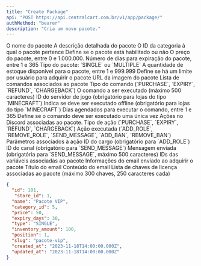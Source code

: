```yaml
---
title: "Create Package"
api: "POST https://api.centralcart.com.br/v1/app/package/"
authMethod: "bearer"
description: "Cria um novo pacote."
---
```


<ParamField body="name" type="string" required>
  O nome do pacote
</ParamField>

<ParamField body="description" type="string" optional>
  A descrição detalhada do pacote
</ParamField>

<ParamField body="category_id" type="number" required>
  O ID da categoria à qual o pacote pertence
</ParamField>

<ParamField body="enabled" type="boolean" optional>
  Define se o pacote está habilitado ou não
</ParamField>

<ParamField body="price" type="number" required>
  O preço do pacote, entre 0 e 1.000.000.
</ParamField>

<ParamField body="expiry_days" type="number" optional>
  Número de dias para expiração do pacote, entre 1 e 365
</ParamField>

<ParamField body="type" type="string" required>
  Tipo do pacote: `SINGLE` ou `MULTIPLE`
</ParamField>

<ParamField body="inventory_amount" type="number" optional>
  A quantidade de estoque disponível para o pacote, entre 1 e 999.999
</ParamField>

<ParamField body="per_user_limit" type="boolean" optional>
  Define se há um limite por usuário para adquirir o pacote
</ParamField>

<ParamField body="image" type="string" optional>
  URL da imagem do pacote
</ParamField>

<ParamField body="commands" type="object[]" optional>
  Lista de comandos associados ao pacote
  <Expandable title="properties">
    <ParamField body="type" type="string">
      Tipo do comando (`PURCHASE`, `EXPIRY`, `REFUND`, `CHARGEBACK`)
    </ParamField>
    <ParamField body="command" type="string">
      O comando a ser executado (máximo 500 caracteres)
    </ParamField>
    <ParamField body="game_server_id" type="number" optional>
      ID do servidor de jogo (obrigatório para lojas do tipo `MINECRAFT`)
    </ParamField>
    <ParamField body="offline_execute" type="boolean" optional>
      Indica se deve ser executado offline (obrigatório para lojas do tipo `MINECRAFT`)
    </ParamField>
    <ParamField body="schedule" type="number" optional>
      Dias agendados para executar o comando, entre 1 e 365
    </ParamField>
    <ParamField body="execute_once" type="boolean" optional>
      Define se o comando deve ser executado uma única vez
    </ParamField>
  </Expandable>
</ParamField>

<ParamField body="discord_actions" type="object[]" optional>
  Ações no Discord associadas ao pacote.
  <Expandable title="properties">
    <ParamField body="type" type="string">
      Tipo de ação (`PURCHASE`, `EXPIRY`, `REFUND`, `CHARGEBACK`)
    </ParamField>
    <ParamField body="action" type="string">
      Ação executada (`ADD_ROLE`, `REMOVE_ROLE`, `SEND_MESSAGE`, `ADD_BAN`, `REMOVE_BAN`)
    </ParamField>
    <ParamField body="parameters" type="object">
      Parâmetros associados à ação
      <Expandable title="properties">
        <ParamField body="role_id" type="string" optional>
          ID do cargo (obrigatório para `ADD_ROLE`)
        </ParamField>
        <ParamField body="channel_id" type="string" optional>
          ID do canal (obrigatório para `SEND_MESSAGE`)
        </ParamField>
        <ParamField body="message" type="string" optional>
          Mensagem enviada (obrigatória para `SEND_MESSAGE`, máximo 500 caracteres)
        </ParamField>
      </Expandable>
    </ParamField>
  </Expandable>
</ParamField>

<ParamField body="variables" type="number[]" optional>
  IDs das variáveis associadas ao pacote
</ParamField>

<ParamField body="email" type="object" optional>
  Informações do email enviado ao adquirir o pacote
  <Expandable title="properties">
    <ParamField body="title" type="string">
      Título do email
    </ParamField>
    <ParamField body="content" type="string">
      Conteúdo do email
    </ParamField>
  </Expandable>
</ParamField>

<ParamField body="license_keys" type="string[]" optional>
  Lista de chaves de licença associadas ao pacote (máximo 300 chaves, 250 caracteres cada)
</ParamField>

<ResponseExample>

```json
{
  "id": 101,
   "store_id": 1,
  "name": "Pacote VIP",
  "category_id": 5,
  "price": 50,
  "expiry_days": 30,
  "type": "SINGLE",
  "inventory_amount": 100,
  "position": 1,
  "slug": "pacote-vip",
  "created_at": "2023-11-18T14:00:00.000Z",
  "updated_at": "2023-11-18T14:00:00.000Z"
}
```
</ResponseExample>